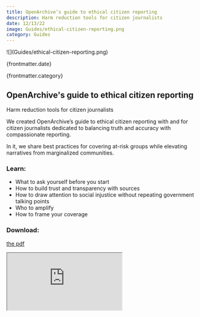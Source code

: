 ```yaml
---
title: OpenArchive’s guide to ethical citizen reporting
description: Harm reduction tools for citizen journalists
date: 12/13/22
image: Guides/ethical-citizen-reporting.png
category: Guides
---
```



<ArticleHeaderSection>
![](Guides/ethical-citizen-reporting.png)

{frontmatter.date}

{frontmatter.category}

## OpenArchive's guide to ethical citizen reporting

Harm reduction tools for citizen journalists

</ArticleHeaderSection>

<ContentSection>

We created OpenArchive’s guide to ethical citizen reporting with and for citizen journalists dedicated to balancing truth and accuracy with compassionate reporting.

In it, we share best practices for covering at-risk groups while elevating narratives from marginalized communities.

### Learn:

- What to ask yourself before you start
- How to build trust and transparency with sources
- How to draw attention to social injustice without repeating government talking points
- Who to amplify
- How to frame your coverage

### Download:

[the pdf](https://www.open-archive.org/pdf/ethical-citizen-reporting.pdf)

<iframe
  src="https://www.open-archive.org/pdf/ethical-citizen-reporting.pdf"
  style={{ width: "100%", height: "768px" }}
></iframe>

</ContentSection>
